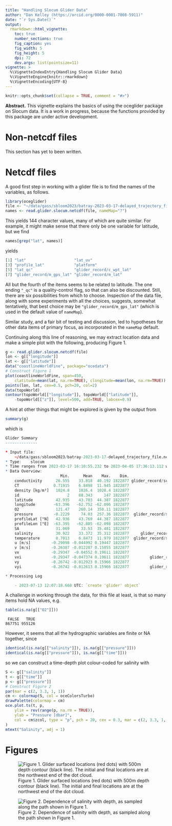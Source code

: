 ```yaml
---
title: "Handling Slocum Glider Data"
author: "Dan Kelley (https://orcid.org/0000-0001-7808-5911)"
date: "`r Sys.Date()`"
output:
  rmarkdown::html_vignette:
    toc: true
    number_sections: true
    fig_caption: yes
    fig_width: 5
    fig_height: 5
    dpi: 72
    dev.args: list(pointsize=11)
vignette: >
  %\VignetteIndexEntry{Handling Slocum Glider Data}
  %\VignetteEngine{knitr::rmarkdown}
  %\VignetteEncoding{UTF-8}
---
```


```r
knitr::opts_chunk$set(collapse = TRUE, comment = "#>")
```

**Abstract.** This vignette explains the basics of using the oceglider
package on Slocum data. It is \emph{very much} a work in progress,
because the functions provided by this package are under active
development.

# Non-netcdf files

This section has yet to been written.

# Netcdf files

A good first step in working with a glider file is to find the names
of the variables, as follows.

```r
library(oceglider)
file <- "~/data/gass/sbloom2023/batray-2023-03-17-delayed_trajectory_file.nc"
names <- read.glider.slocum.netcdf(file, nameMap="?")
```

This yields 144 character values, many of which are quite similar.
For example, it might make sense that there only be one variable for
latitude, but we find

```r
names[grep("lat", names)]
```

yields

```r
[1] "lat"                     "lat_uv"
[3] "profile_lat"             "platform"
[5] "lat_qc"                  "glider_record/c_wpt_lat"
[7] "glider_record/m_gps_lat" "glider_record/m_lat"
```

All but the fourth of the items seems to be related to latitude.  The
one ending `"_qc"` is a quality-control flag, so that can also be
discounted.  Still, there are six possibilities from which to choose.
Inspection of the data file, along with some experiments with all the
choices, suggests, somewhat tentatively, that best choice may be
`"glider_record/m_gps_lat"` (which is used in the default value of
`nameMap`).

Similar study, and a fair bit of testing and discussion, led to
hypotheses for other data items of primary focus, as incorporated in
the `nameMap` default.

Continuing along this line of reasoning, we may extract location data
and make a simple plot with the following, producing Figure 1.

```r
g <- read.glider.slocum.netcdf(file)
lon <- g[["longitude"]]
lat <- g[["latitude"]]
data("coastlineWorldFine", package="ocedata")
# Construct Figure 1
plot(coastlineWorldFine, span=450,
    clatitude=mean(lat, na.rm=TRUE), clongitude=mean(lon, na.rm=TRUE))
points(lon, lat, cex=0.5, pch=20, col=2)
data(topoWorld)
contour(topoWorld[["longitude"]], topoWorld[["latitude"]],
    -topoWorld[["z"]], level=500, add=TRUE, labcex=0.9)
```

A hint at other things that might be explored is given by the output from
```r
summary(g)
```
which is
```r
Glider Summary
--------------

* Input file:
    ~/data/gass/sbloom2023/batray-2023-03-17-delayed_trajectory_file.nc
* Type:    slocum
* Time ranges from 2023-03-17 16:10:55.232 to 2023-04-05 17:36:13.112 with 1822877 samples and mean increment 0.9999643 s
* Data Overview:
                        Min.      Mean    Max.    Dim.                             OriginalName
    conductivity      26.555    33.818  40.192 1822877 glider_record/sci_rbrctd_conductivity_00
    CT               0.71915    6.8498  11.945 1822877                 conservative_temperature
    density [kg/m³]   1024.8    1026.4  1028.4 1822877                                  density
    id                     2    88.343     147 1822877                               profile_id
    latitude          42.935    43.703  44.387 1822877                  glider_record/m_gps_lat
    longitude        -63.396   -62.752 -62.096 1822877                  glider_record/m_gps_lon
    O2                121.47    260.14  350.11 1822877                     oxygen_concentration
    pressure         -0.2229     74.03  257.36 1822877  glider_record/sci_rbrctd_seapressure_00
    profileLat [°N]   42.936    43.769  44.387 1822877                              profile_lat
    profileLon [°E]  -63.395   -62.805 -62.098 1822877                              profile_lon
    SA                31.069     33.53  35.481 1822877                        absolute_salinity
    salinity          30.922    33.372  35.312 1822877     glider_record/sci_rbrctd_salinity_00
    temperature       0.7013    6.8473  11.979 1822877  glider_record/sci_rbrctd_temperature_00
    u [m/s]         -0.29098 -0.044992 0.19447 1822877                                        u
    v [m/s]         -0.26387 -0.012287 0.15855 1822877                                        v
    vx              -0.29347  -0.04552 0.19611 1822877                 glider_record/m_water_vx
    vxi             -0.29347 -0.047374 0.19611 1822877         glider_record/m_initial_water_vx
    vy              -0.26742 -0.012923 0.15966 1822877                 glider_record/m_water_vy
    vyi             -0.26742 -0.012613 0.15966 1822877         glider_record/m_initial_water_vy

* Processing Log

    - 2023-07-13 12:07:18.668 UTC: `create 'glider' object`
```

A challenge in working through the data, for this file at least, is
that so many items hold NA values, e.g.

```r
table(is.na(g[["O2"]]))
```
```
 FALSE   TRUE
867751 955126
```

However, it seems that all the hydrographic variables are finite or NA
together, since

```r
identical(is.na(g[["salinity"]]), is.na(g[["pressure"]]))
identical(is.na(g[["pressure"]]), is.na(g[["time"]]))
```

so we can construct a time-depth plot colour-coded for salinity with

```r
S <- g[["salinity"]]
t <- g[["time"]]
p <- g[["pressure"]]
# Construct Figure 2
par(mar = c(2, 3.3, 1, 1))
cm <- colormap(S, col = oceColorsTurbo)
drawPalette(colormap = cm)
oce.plot.ts(t, p,
    ylim = rev(range(p, na.rm = TRUE)),
    ylab = "Pressure [dbar]",
    col = cm$zcol, type = "p", pch = 20, cex = 0.3, mar = c(2, 3.3, 1, 4)
)
mtext("Salinity", adj = 1)
```

# Figures

![Figure 1. Glider surfaced locations (red dots) with 500m depth
contour (black line). The initial and final locations are at the
northwest end of the dot cloud.](slocum_map.png)

![Figure 2. Dependence of salinity with depth, as sampled along the
path shown in Figure 1.](slocum_tz.png)

